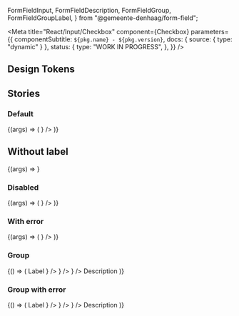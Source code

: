
  FormFieldInput,
  FormFieldDescription,
  FormFieldGroup,
  FormFieldGroupLabel,
} from "@gemeente-denhaag/form-field";

<Meta
  title="React/Input/Checkbox"
  component={Checkbox}
  parameters={{
    componentSubtitle: `${pkg.name} - ${pkg.version}`,
    docs: { source: { type: "dynamic" } },
    status: {
      type: "WORK IN PROGRESS",
    },
  }}
/>

<Description markdown={readme} />

## Design Tokens

<DesignTokenDocBlock categoryName="Checkbox" viewType="table" />

## Stories

### Default

<Canvas>
  <Story name="Default" args={{}}>
    {(args) => (
      <FormControlLabel
        label="Checkbox"
        input={
          <Checkbox
            id={"checkbox-1"}
            onChange={action("Checkbox action")}
            name={"checkbox"}
            value={"check"}
            {...args}
          />
        }
      />
    )}
  </Story>
</Canvas>

## Without label

<Canvas>
  <Story name="Without label" args={{}}>
    {(args) => <Checkbox onChange={action("Checkbox action")} value={"check"} name={"checkbox"} {...args} />}
  </Story>
</Canvas>

### Disabled

<Canvas>
  <Story name="Disabled" args={{ disabled: true }}>
    {(args) => (
      <FormControlLabel
        label="Checkbox"
        disabled="true"
        input={
          <Checkbox
            id={"checkbox-1"}
            onChange={action("Checkbox action")}
            name={"checkbox"}
            value={"check"}
            {...args}
          />
        }
      />
    )}
  </Story>
</Canvas>

### With error

<Canvas>
  <Story name="Error" args={{ error: true }}>
    {(args) => (
      <FormControlLabel
        label="Checkbox"
        input={
          <Checkbox
            id={"checkbox-1"}
            onChange={action("Checkbox action")}
            name={"checkbox"}
            value={"check"}
            {...args}
          />
        }
      />
    )}
  </Story>
</Canvas>

### Group

<Canvas>
  <Story name="Group" args={{}}>
    {() => (
      <FormFieldGroup aria-describedby={"description-1"}>
        <FormFieldGroupLabel>Label</FormFieldGroupLabel>
        <FormFieldInput>
          <FormControlLabel
            label="Checkbox One"
            input={
              <Checkbox id={"checkbox-1"} onChange={action("Checkbox One action")} name={"checkbox"} value={"one"} />
            }
          />
          <FormControlLabel
            label="Checkbox Two"
            input={
              <Checkbox id={"checkbox-2"} onChange={action("Checkbox Two action")} name={"checkbox"} value={"two"} />
            }
          />
          <FormControlLabel
            label="Checkbox Three"
            input={
              <Checkbox
                id={"checkbox-3"}
                onChange={action("Checkbox Three action")}
                name={"checkbox"}
                value={"three"}
              />
            }
          />
        </FormFieldInput>
        <FormFieldDescription id="description-1">Description</FormFieldDescription>
      </FormFieldGroup>
    )}
  </Story>
</Canvas>

### Group with error

<Canvas>
  <Story name="Group with error" args={{}}>
    {() => (
      <FormFieldGroup error={true} aria-describedby={"description-1"}>
        <FormFieldGroupLabel>Label</FormFieldGroupLabel>
        <FormFieldInput>
          <FormControlLabel
            label="Checkbox One"
            input={
              <Checkbox
                id={"checkbox-1"}
                error={true}
                onChange={action("Checkbox One action")}
                name={"checkbox"}
                value={"one"}
              />
            }
          />
          <FormControlLabel
            label="Checkbox Two"
            input={
              <Checkbox
                id={"checkbox-2"}
                error={true}
                onChange={action("Checkbox Two action")}
                name={"checkbox"}
                value={"two"}
              />
            }
          />
          <FormControlLabel
            label="Checkbox Three"
            input={
              <Checkbox
                id={"checkbox-3"}
                error={true}
                onChange={action("Checkbox Three action")}
                name={"checkbox"}
                value={"three"}
              />
            }
          />
        </FormFieldInput>
        <FormFieldDescription id="description-1">Description</FormFieldDescription>
      </FormFieldGroup>
    )}
  </Story>
</Canvas>
